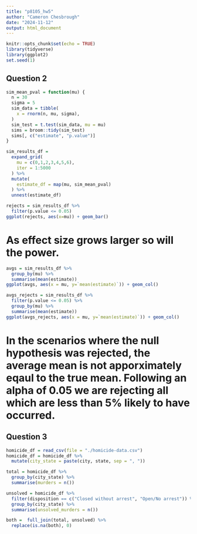 ```yaml
---
title: "p8105_hw5"
author: "Cameron Chesbrough"
date: "2024-11-12"
output: html_document
---
```


```r
knitr::opts_chunk$set(echo = TRUE)
library(tidyverse)
library(ggplot2)
set.seed(1)
```

## Question 2

```r
sim_mean_pval = function(mu) {
  n = 30
  sigma = 5
  sim_data = tibble(
    x = rnorm(n, mu, sigma),
  )
  sim_test = t.test(sim_data, mu = mu)
  sims = broom::tidy(sim_test)
  sims[, c("estimate", "p.value")]
}

sim_results_df = 
  expand_grid(
    mu = c(0,1,2,3,4,5,6),
    iter = 1:5000
  ) %>% 
  mutate(
    estimate_df = map(mu, sim_mean_pval)
  ) %>% 
  unnest(estimate_df)

rejects = sim_results_df %>%
  filter(p.value <= 0.05)
ggplot(rejects, aes(x=mu)) + geom_bar()

```

# As effect size grows larger so will the power. 

```r
avgs = sim_results_df %>%
  group_by(mu) %>%
  summarise(mean(estimate))
ggplot(avgs, aes(x = mu, y=`mean(estimate)`)) + geom_col()

avgs_rejects = sim_results_df %>%
  filter(p.value <= 0.05) %>%
  group_by(mu) %>%
  summarise(mean(estimate))
ggplot(avgs_rejects, aes(x = mu, y=`mean(estimate)`)) + geom_col()

```

# In the scenarios where the null hypothesis was rejected, the average mean is not apporximately eqaul to the true mean. Following an alpha of 0.05 we are rejecting all which are less than 5% likely to have occurred.


## Question 3

```r
homicide_df = read_csv(file = "./homicide-data.csv")
homicide_df = homicide_df %>%
  mutate(city_state = paste(city, state, sep = ", "))

total = homicide_df %>%
  group_by(city_state) %>%
  summarise(murders = n())

unsolved = homicide_df %>%
  filter(disposition == c("Closed without arrest", "Open/No arrest")) %>%
  group_by(city_state) %>%
  summarise(unsolved_murders = n())

both =  full_join(total, unsolved) %>%
  replace(is.na(both), 0)

```
